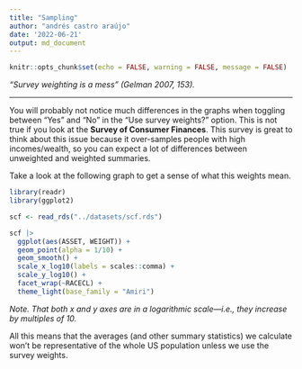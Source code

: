 ```yaml
---
title: "Sampling"
author: "andrés castro araújo"
date: '2022-06-21'
output: md_document
---
```


```r
knitr::opts_chunk$set(echo = FALSE, warning = FALSE, message = FALSE)
```

*"Survey weighting is a mess" (Gelman 2007, 153).*

------------------------------------------------------------------------

You will probably not notice much differences in the graphs when toggling between "Yes" and "No" in the "Use survey weights?" option. This is not true if you look at the **Survey of Consumer Finances**. This survey is great to think about this issue because it over-samples people with high incomes/wealth, so you can expect a lot of differences between unweighted and weighted summaries.

Take a look at the following graph to get a sense of what this weights mean.

```r
library(readr)
library(ggplot2)

scf <- read_rds("../datasets/scf.rds")

scf |> 
  ggplot(aes(ASSET, WEIGHT)) + 
  geom_point(alpha = 1/10) +
  geom_smooth() +
  scale_x_log10(labels = scales::comma) + 
  scale_y_log10() + 
  facet_wrap(~RACECL) + 
  theme_light(base_family = "Amiri")
```

*Note. That both* $x$ *and* $y$ *axes are in a logarithmic scale---i.e., they increase by multiples of 10.*

All this means that the averages (and other summary statistics) we calculate won't be representative of the whole US population unless we use the survey weights.
